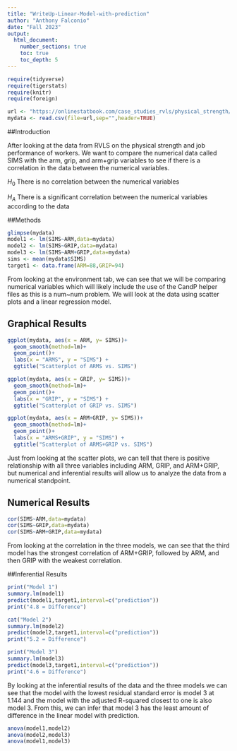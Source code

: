 ```yaml
---
title: "WriteUp-Linear-Model-with-prediction"
author: "Anthony Falconio"
date: "Fall 2023"
output: 
  html_document:
    number_sections: true
    toc: true
    toc_depth: 5
---
```



```r
require(tidyverse)
require(tigerstats)
require(knitr)
require(foreign)
```

```r
url <- "https://onlinestatbook.com/case_studies_rvls/physical_strength/data.txt"
mydata <- read.csv(file=url,sep="",header=TRUE)
```

##Introduction

After looking at the data from RVLS on the physical strength and job performance of workers. We want to compare the numerical data called SIMS with the arm, grip, and arm+grip variables to see if there is a correlation in the data between the numerical variables.

$H_0$ There is no correlation between the numerical variables

$H_A$ There is a significant correlation between the numerical variables according to the data

##Methods

```r
glimpse(mydata)
model1 <- lm(SIMS~ARM,data=mydata)
model2 <- lm(SIMS~GRIP,data=mydata)
model3 <- lm(SIMS~ARM+GRIP,data=mydata)
sims <- mean(mydata$SIMS)
target1 <- data.frame(ARM=88,GRIP=94)
```
From looking at the environment tab, we can see that we will be comparing numerical variables which will likely include the use of the CandP helper files as this is a num~num problem. We will look at the data using scatter plots and a linear regression model.

## Graphical Results

```r
ggplot(mydata, aes(x = ARM, y= SIMS))+
  geom_smooth(method=lm)+
  geom_point()+
  labs(x = "ARMS", y = "SIMS") +
  ggtitle("Scatterplot of ARMS vs. SIMS")

ggplot(mydata, aes(x = GRIP, y= SIMS))+
  geom_smooth(method=lm)+
  geom_point()+
  labs(x = "GRIP", y = "SIMS") +
  ggtitle("Scatterplot of GRIP vs. SIMS")

ggplot(mydata, aes(x = ARM+GRIP, y= SIMS))+
  geom_smooth(method=lm)+
  geom_point()+
  labs(x = "ARMS+GRIP", y = "SIMS") +
  ggtitle("Scatterplot of ARMS+GRIP vs. SIMS")
```

Just from looking at the scatter plots, we can tell that there is positive relationship  with all three variables including ARM, GRIP, and ARM+GRIP, but numerical and inferential results will allow us to analyze the data from a numerical standpoint.

## Numerical Results
```r
cor(SIMS~ARM,data=mydata)
cor(SIMS~GRIP,data=mydata)
cor(SIMS~ARM+GRIP,data=mydata)
```

From looking at the correlation in the three models, we can see that the third model has the strongest correlation of ARM+GRIP, followed by ARM, and then GRIP with the weakest correlation.


##Inferential Results
```r
print("Model 1")
summary.lm(model1)
predict(model1,target1,interval=c("prediction"))
print("4.8 = Difference")

cat("Model 2")
summary.lm(model2)
predict(model2,target1,interval=c("prediction"))
print("5.2 = Difference")

print("Model 3")
summary.lm(model3)
predict(model3,target1,interval=c("prediction"))
print("4.6 = Difference")
```

By looking at the inferential results of the data and the three models we can see that the model with the lowest residual standard error is model 3 at 1.144 and the model with the adjusted R-squared closest to one is also model 3. From this, we can infer that model 3 has the least amount of difference in the linear model with prediction.

```r
anova(model1,model2)
anova(model2,model3)
anova(model1,model3)
```




